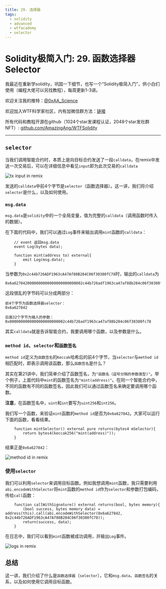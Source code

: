 ```yaml
---
title: 29. 选择器
tags:
  - solidity
  - advanced
  - wtfacademy
  - selector
---
```


# Solidity极简入门: 29. 函数选择器Selector

我最近在重新学solidity，巩固一下细节，也写一个“Solidity极简入门”，供小白们使用（编程大佬可以另找教程），每周更新1-3讲。

欢迎关注我的推特：[@0xAA_Science](https://twitter.com/0xAA_Science)

欢迎加入WTF科学家社区，内有加微信群方法：[链接](https://discord.gg/5akcruXrsk)

所有代码和教程开源在github（1024个star发课程认证，2048个star发社群NFT）: [github.com/AmazingAng/WTFSolidity](https://github.com/AmazingAng/WTFSolidity)

-----


## `selector`
当我们调用智能合约时，本质上是向目标合约发送了一段`calldata`，在remix中发送一次交易后，可以在详细信息中看见`input`即为此次交易的`calldata`

![tx input in remix](./img/29-1.png)

发送的`calldata`中前4个字节是`selector`（函数选择器）。这一讲，我们将介绍`selector`是什么，以及如何使用。

### `msg.data`
`msg.data`是`solidity`中的一个全局变量，值为完整的`calldata`（调用函数时传入的数据）。

在下面的代码中，我们可以通过`Log`事件来输出调用`mint`函数的`calldata`：
```solidity
    // event 返回msg.data
    event Log(bytes data);

    function mint(address to) external{
        emit Log(msg.data);
    }
```
当参数为`0x2c44b726ADF1963cA47Af88B284C06f30380fC78`时，输出的`calldata`为
```
0x6a6278420000000000000000000000002c44b726adf1963ca47af88b284c06f30380fc78
```
这段很乱的字节码可以分成两部分：
```
前4个字节为函数选择器selector：
0x6a627842

后面32个字节为输入的参数：
0x0000000000000000000000002c44b726adf1963ca47af88b284c06f30380fc78
```
其实`calldata`就是告诉智能合约，我要调用哪个函数，以及参数是什么。

### `method id`、`selector`和`函数签名`
`method id`定义为`函数签名`的`Keccak`哈希后的前4个字节，当`selector`与`method id`相匹配时，即表示调用该函数，那么`函数签名`是什么？

其实在第21讲中，我们简单介绍了函数签名，为`"函数名（逗号分隔的参数类型)"`。举个例子，上面代码中`mint`的函数签名为`"mint(address)"`。在同一个智能合约中，不同的函数有不同的函数签名，因此我们可以通过函数签名来确定要调用哪个函数。

**注意**，在函数签名中，`uint`和`int`要写为`uint256`和`int256`。

我们写一个函数，来验证`mint`函数的`method id`是否为`0x6a627842`。大家可以运行下面的函数，看看结果。
```solidity
    function mintSelector() external pure returns(bytes4 mSelector){
        return bytes4(keccak256("mint(address)"));
    }
```

结果正是`0x6a627842`：

![method id in remix](./img/29-2.png)

### 使用`selector`
我们可以利用`selector`来调用目标函数。例如我想调用`mint`函数，我只需要利用`abi.encodeWithSelector`将`mint`函数的`method id`作为`selector`和参数打包编码，传给`call`函数：

```solidity
    function callWithSignature() external returns(bool, bytes memory){
        (bool success, bytes memory data) = address(this).call(abi.encodeWithSelector(0x6a627842, 0x2c44b726ADF1963cA47Af88B284C06f30380fC78));
        return(success, data);
    }
```

在日志中，我们可以看到`mint`函数被成功调用，并输出`Log`事件。

![logs in remix](./img/29-3.png)

## 总结
这一讲，我们介绍了什么是`函数选择器`（`selector`），它和`msg.data`、`函数签名`的关系，以及如何使用它调用目标函数。

